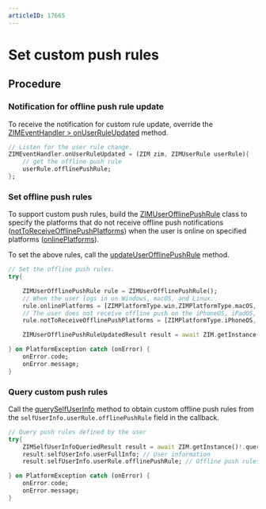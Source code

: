 ```yaml
---
articleID: 17665
---
```

# Set custom push rules


<Content />

## Procedure

### Notification for offline push rule update

To receive the notification for custom rule update, override the [ZIMEventHandler > onUserRuleUpdated](https://pub.dev/documentation/zego_zim/latest/zego_zim/ZIMEventHandler/onUserRuleUpdated.html) method.

```dart
// Listen for the user rule change.
ZIMEventHandler.onUserRuleUpdated = (ZIM zim, ZIMUserRule userRule){
    // get the offline push rule
    userRule.offlinePushRule;
};
```

### Set offline push rules

To support custom push rules, build the [ZIMUserOfflinePushRule](https://pub.dev/documentation/zego_zim/latest/zego_zim/ZIMUserOfflinePushRule-class.html) class to specify the platforms that do not receive offline push notifications ([notToReceiveOfflinePushPlatforms](https://pub.dev/documentation/zego_zim/latest/zego_zim/ZIMUserOfflinePushRule/notToReceiveOfflinePushPlatforms.html)) when the user is online on specified platforms ([onlinePlatforms](https://pub.dev/documentation/zego_zim/latest/zego_zim/ZIMUserOfflinePushRule/onlinePlatforms.html)).

To set the above rules, call the [updateUserOfflinePushRule](https://pub.dev/documentation/zego_zim/latest/zego_zim/ZIM/updateUserOfflinePushRule.html) method.

```dart
// Set the offline push rules.
try{

    ZIMUserOfflinePushRule rule = ZIMUserOfflinePushRule();
    // When the user logs in on Windows, macOS, and Linux.
    rule.onlinePlatforms = [ZIMPlatformType.win,ZIMPlatformType.macOS, ZIMPlatformType.linux];
    // The user does not receive offline push on the iPhoneOS, iPadOS, and Android.
    rule.notToReceiveOfflinePushPlatforms = [ZIMPlatformType.iPhoneOS, ZIMPlatformType.iPadOS, ZIMPlatformType.android];

    ZIMUserOfflinePushRuleUpdatedResult result = await ZIM.getInstance()!.updateUserOfflinePushRule(rule);

} on PlatformException catch (onError) {
    onError.code;
    onError.message;
}
```

### Query custom push rules

Call the [querySelfUserInfo](https://pub.dev/documentation/zego_zim/latest/zego_zim/ZIM/querySelfUserInfo.html) method to obtain custom offline push rules from the `selfUserInfo.userRule.offlinePushRule` field in the callback.


```dart
// Query push rules defined by the user
try{
    ZIMSelfUserInfoQueriedResult result = await ZIM.getInstance()!.querySelfUserInfo();
    result.selfUserInfo.userFullInfo; // User information
    result.selfUserInfo.userRule.offlinePushRule; // Offline push rules defined by the user

} on PlatformException catch (onError) {
    onError.code;
    onError.message;
}
```
